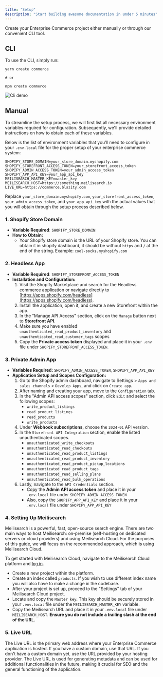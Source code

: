 ```yaml
---
title: "Setup"
description: "Start building awesome documentation in under 5 minutes"
---
```


Create your Enterprise Commerce project either manually or through our convenient CLI tool.

## CLI

To use the CLI, simply run:

```shell
yarn create commerce

# or

npm create commerce
```

<Frame>
  <img className="block" src="/images/cli-demo.gif" alt="Cli demo" />
</Frame>

## Manual

To streamline the setup process, we will first list all necessary environment variables required for configuration. Subsequently, we'll provide detailed instructions on how to obtain each of these variables.

Below is the list of environment variables that you'll need to configure in your `.env.local` file for the proper setup of your enterprise commerce system:

```plaintext
SHOPIFY_STORE_DOMAIN=your_store_domain.myshopify.com
SHOPIFY_STOREFRONT_ACCESS_TOKEN=your_storefront_access_token
SHOPIFY_ADMIN_ACCESS_TOKEN=your_admin_access_token
SHOPIFY_APP_API_KEY=your_app_api_key
MEILISEARCH_MASTER_KEY=master_key
MEILISEARCH_HOST=https://something.meilisearch.io
LIVE_URL=https://commerce.blazity.com
```

Replace `your_store_domain.myshopify.com`, `your_storefront_access_token`, `your_admin_access_token`, and `your_app_api_key` with the actual values that you will obtain through the setup process described below.

### 1. Shopify Store Domain

- **Variable Required:** `SHOPIFY_STORE_DOMAIN`
- **How to Obtain:**
  - Your Shopify store domain is the URL of your Shopify store. You can obtain it in shopify dashboard, it should be without `https` and `/` at the end of the string. Example: `cool-socks.myshopify.com`

### 2. Headless App

- **Variable Required:** `SHOPIFY_STOREFRONT_ACCESS_TOKEN`
- **Installation and Configuration:**
  1. Visit the Shopify Marketplace and search for the Headless commerce application or navigate directly to [https://apps.shopify.com/headless](https://apps.shopify.com/headless).
  2. Install the application, open it, and create a new Storefront within the app.
  3. In the "Manage API Access" section, click on the `Manage` button next to **Storefront API**.
  4. Make sure you have enabled `unauthenticated_read_product_inventory` and `unauthenticated_read_customer_tags` scopes
  5. Copy the **Private access token** displayed and place it in your `.env` file under `SHOPIFY_STOREFRONT_ACCESS_TOKEN`.

### 3. Private Admin App

- **Variables Required:** `SHOPIFY_ADMIN_ACCESS_TOKEN`, `SHOPIFY_APP_API_KEY`
- **Application Setup and Scopes Configuration:**
  1. Go to the Shopify admin dashboard, navigate to Settings > `Apps and sales channels` > `Develop Apps`, and click on `Create app`.
  2. After naming and creating your app, move to the `Configuration` tab.
  3. In the "Admin API access scopes" section, click `Edit` and select the following scopes:
     - `write_product_listings`
     - `read_product_listings`
     - `read_products`
     - `write_products`
  4. Under **Webhook subscriptions**, choose the `2024-01` API version.
  5. In the `Storefront API Integration` section, enable the listed unauthenticated scopes.
     - `unauthenticated_write_checkouts`
     - `unauthenticated_read_checkouts`
     - `unauthenticated_read_product_listings`
     - `unauthenticated_read_product_inventory`
     - `unauthenticated_read_product_pickup_locations`
     - `unauthenticated_read_product_tags`
     - `unauthenticated_read_selling_plans`
     - `unauthenticated_read_bulk_operations`
  6. Lastly, navigate to the `API Credentials` section.
     - Copy the **Admin API access token** and place it in your `.env.local` file under `SHOPIFY_ADMIN_ACCESS_TOKEN`
     - Also, copy the `SHOPIFY_APP_API_KEY` and place it in your `.env.local` file under `SHOPIFY_APP_API_KEY`

### 4. Setting Up Meilisearch

Meilisearch is a powerful, fast, open-source search engine. There are two main ways to host Meilisearch: on-premise (self-hosting on dedicated servers or cloud providers) and using Meilisearch Cloud. For the purposes of this guide, we will focus on the recommended approach, which is using Meilisearch Cloud.

To get started with Meilisearch Cloud, navigate to the Meilisearch Cloud platform and [log in](https://cloud.meilisearch.com/).

- Create a new project within the platform.
- Create an index called `products`. If you wish to use different index name you will also have to make a change in the codebase.
- After your project is set up, proceed to the "Settings" tab of your Meilisearch Cloud project.
- Locate and copy the `Master key`. This key should be securely stored in your `.env.local` file under the `MEILISEARCH_MASTER_KEY` variable.
- Copy the Meilisearch URL and place it in your `.env.local` file under `MEILISEARCH_HOST`. **Ensure you do not include a trailing slash at the end of the URL.**

### 5. Live URL

The Live URL is the primary web address where your Enterprise Commerce application is hosted. If you have a custom domain, use that URL. If you don't have a custom domain yet, use the URL provided by your hosting provider. The Live URL is used for generating metadata and can be used for additional functionalities in the future, making it crucial for SEO and the general functioning of the application.
